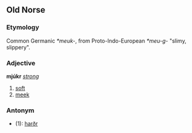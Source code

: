 ==Old Norse==
===Etymology===
Common Germanic ''*meuk-'', from Proto-Indo-European ''*meu-g-'' "slimy, slippery".

===Adjective===
'''mjúkr''' ''[[Wikipedia Appendix:Old Norse strong adjective declension|strong]]''
# [[soft]]
# [[meek]]

===Antonym===
*(1): [[harðr]]
